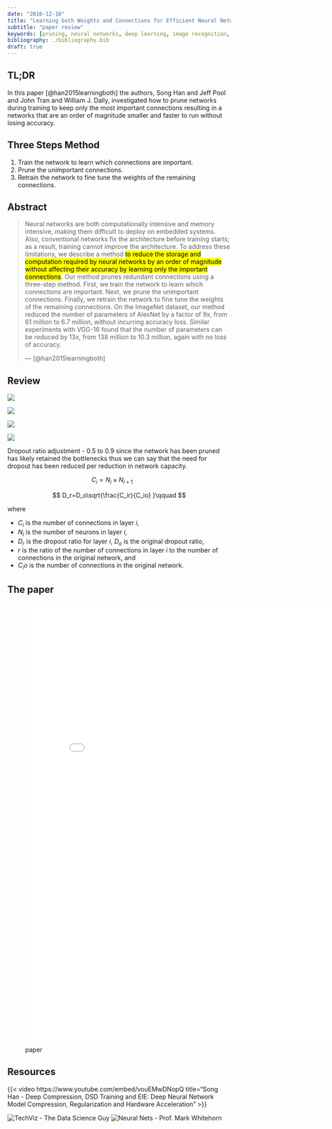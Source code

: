 ```yaml
---
date: "2016-12-10"
title: "Learning both Weights and Connections for Efficient Neural Networks"
subtitle: "paper review"
keywords: [pruning, neural networks, deep learning, image recognition, computer vision, AlexNet, VGG-16, compression] 
bibliography: ./bibliography.bib
draft: true
---
```


## TL;DR

In this paper [@han2015learningboth] the authors, Song Han and Jeff Pool and John Tran and William J. Dally,  investigated how to prune networks during training to keep only the most important connections resulting in a networks that are an order of magnitude smaller and faster to run without losing accuracy. 

::: callout-info

## Three Steps Method

1. Train the network to learn which connections are important.
2. Prune the unimportant connections. 
3. Retrain the network to fine tune the weights of the remaining connections.

:::


## Abstract 

> Neural networks are both computationally intensive and memory intensive, making them difficult to deploy on embedded systems. Also, conventional networks fix the architecture before training starts; as a result, training cannot improve the architecture. To address these limitations, we describe a method [to reduce the storage and computation required by neural networks by an order of magnitude without affecting their accuracy by learning only the important connections]{.mark}. Our method prunes redundant connections using a three-step method. First, we train the network to learn which connections are important. Next, we prune the unimportant connections. Finally, we retrain the network to fine tune the weights of the remaining connections. On the ImageNet dataset, our method reduced the number of parameters of AlexNet by a factor of 9x, from 61 million to 6.7 million, without incurring accuracy loss. Similar experiments with VGG-16 found that the number of parameters can be reduced by 13x, from 138 million to 10.3 million, again with no loss of accuracy.
>
> --- [@han2015learningboth]

## Review

![](./fig1.png)

![](./fig2.png)

![](./fig3.png)

![](./table1.png)

Dropout ratio adjustment - 0.5 to 0.9 since the network has been pruned has likely retained the bottlenecks thus we can say that the need for dropout has been reduced per reduction in network capacity.

$$
C_i=N_i \times N_{i+1} \qquad
$$

$$
D_r=D_o\sqrt{\frac{C_ir}{C_io} }\qquad
$$

where

- $C_i$ is the number of connections in layer $i$,
- $N_i$ is the number of neurons in layer $i$, 
- $D_r$ is the dropout ratio for layer $i$, $D_o$ is the original dropout ratio,
- $r$ is the ratio of the number of connections in layer $i$ to the number of connections in the original network, and 
- $C_io$ is the number of connections in the original network.

## The paper

![paper](./paper.pdf){.col-page width="800px" height="1000px"}

## Resources

{{< video https://www.youtube.com/embed/vouEMwDNopQ
title="Song Han - Deep Compression, DSD Training and EIE: Deep Neural Network Model Compression, Regularization and Hardware Acceleration" >}}

![TechViz - The Data Science Guy](https://youtu.be/2fy17SwDHUw)
![Neural Nets - Prof. Mark Whitehorn](https://www.youtube.com/watch?v=mhiBZqQ7SbI)
